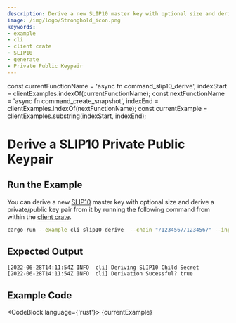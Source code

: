 ```yaml
---
description: Derive a new SLIP10 master key with optional size and derive a private/public key pair
image: /img/logo/Stronghold_icon.png
keywords:
- example
- cli
- client crate
- SLIP10
- generate
- Private Public Keypair
---
```

const currentFunctionName = 'async fn command_slip10_derive', indexStart = clientExamples.indexOf(currentFunctionName);
const nextFunctionName = 'async fn command_create_snapshot', indexEnd = clientExamples.indexOf(nextFunctionName);
const currentExample = clientExamples.substring(indexStart, indexEnd);

# Derive a SLIP10 Private Public Keypair

## Run the Example

You can derive a new [SLIP10](https://github.com/satoshilabs/slips/blob/master/slip-0010.md) master key with optional
size and derive a private/public key pair from it by running the following command from within the
[client crate](https://github.com/iotaledger/stronghold.rs/tree/dev/client).

```bash
cargo run --example cli slip10-derive  --chain "/1234567/1234567" --input-vault-path "input-vault-path" --input-record-path "input-record-path" --output-vault-path "output-vault-path" --output-record-path "output-record-path"
```

## Expected Output

```plaintext
[2022-06-28T14:11:54Z INFO  cli] Deriving SLIP10 Child Secret
[2022-06-28T14:11:54Z INFO  cli] Derivation Sucessful? true
```

## Example Code

<CodeBlock language={'rust'}>
    {currentExample}
</CodeBlock>
